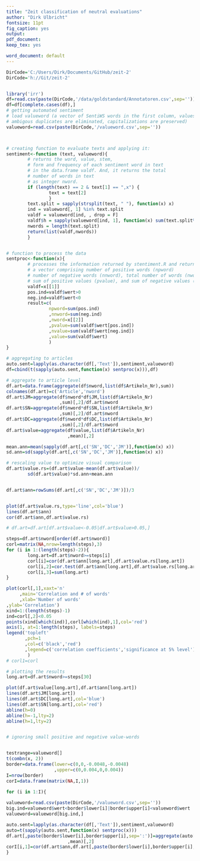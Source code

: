 ```yaml
---
title: "Zeit classification of neutral evaluations"
author: "Dirk Ulbricht"
fontsize: 11pt
fig_caption: yes
output:
pdf_document:
keep_tex: yes

word_document: default
---
```


```r
DirCode='C:/Users/Dirk/Documents/GitHub/zeit-2'
DirCode='h://Git/zeit-2'


library('irr')
df=read.csv(paste(DirCode,'/data/goldstandard/Annotatoren.csv',sep=''))
df=df[complete.cases(df),]
# getting automated sentiment
# load valueword (a vector of SentiWS words in the first column, values in the second, 
# ambigous duplicates are eliminated, capitalizations are preserved)
valueword=read.csv(paste(DirCode,'/valueword.csv',sep=''))



# creating function to evaluate texts and applying it:
sentiment<-function (text, valueword){
        # returns the word, value, stem, 
        # form and frequency of each sentiment word in text
        # in the data.frame valdf. And, it returns the total 
        # number of words in text
        # as integer nword.
        if (length(text) == 2 & text[1] == ",x") {
                text = text[2]
                }
        text.split = sapply(strsplit(text, " "), function(x) x)
        ind = valueword[, 1] %in% text.split
        valdf = valueword[ind, , drop = F]
        valdf$h = sapply(valueword[ind, 1], function(x) sum(text.split%in%x))
        nwords = length(text.split)
        return(list(valdf,nwords))
        }


# function to process the data
sentproc<-function(x){
        # processes the information returned by stentiment.R and returns 
        # a vector comprising number of positive words (npword)
        # number of negative words (nnword), total number of words (nword)
        # sum of positive values (pvalue), and sum of negative values (nvalue)
        valdf=x[[1]]
        pos.ind=valdf$wert>0
        neg.ind=valdf$wert<0
        result=c(
                npword=sum(pos.ind)
                ,nnword=sum(neg.ind)
                ,nword=x[[2]]
                ,pvalue=sum(valdf$wert[pos.ind])
                ,nvalue=sum(valdf$wert[neg.ind])
                ,value=sum(valdf$wert)
                )
}


```


```r
# aggregating to articles
auto.sent=lapply(as.character(df[,'Text']),sentiment,valueword)
df=cbind(t(sapply(auto.sent,function(x) sentproc(x))),df)

# aggregate to article level
df.art=data.frame(aggregate(df$nword,list(df$Artikeln_Nr),sum))
colnames(df.art)=c('Article','nword')
df.art$JM=aggregate(df$nword*df$JM,list(df$Artikeln_Nr)
                    ,sum)[,2]/df.art$nword
df.art$SN=aggregate(df$nword*df$SN,list(df$Artikeln_Nr)
                    ,sum)[,2]/df.art$nword
df.art$DC=aggregate(df$nword*df$DC,list(df$Artikeln_Nr)
                    ,sum)[,2]/df.art$nword
df.art$value=aggregate(df$value,list(df$Artikeln_Nr)
                       ,mean)[,2]

mean.ann=mean(sapply(df.art[,c('SN','DC','JM')],function(x) x))
sd.ann=sd(sapply(df.art[,c('SN','DC','JM')],function(x) x))

# rescaling value to optimize visual comparison
df.art$value.rs=(df.art$value-mean(df.art$value))/
        sd(df.art$value)*sd.ann+mean.ann


df.art$ann=rowSums(df.art[,c('SN','DC','JM')])/3


plot(df.art$value.rs,type='line',col='blue')
lines(df.art$ann)
cor(df.art$ann,df.art$value.rs)

# df.art=df.art[df.art$value<-0.05|df.art$value>0.05,]

steps=df.art$nword[order(df.art$nword)]
corl=matrix(NA,nrow=length(steps),3)
for (i in 1:(length(steps)-2)){
        long.art=df.art$nword>=steps[i]
        corl[i]=cor(df.art$ann[long.art],df.art$value.rs[long.art])
        corl[i,2]=cor.test(df.art$ann[long.art],df.art$value.rs[long.art])$p.value
        corl[i,3]=sum(long.art)
}
```

```r
plot(corl[,1],xaxt='n'
     ,main='Correlation and # of words'
     ,xlab='Number of words'
,ylab='Correlation')
xind=1:(length(steps)-1)
ind=corl[,2]<0.05
points(xind[which(ind)],corl[which(ind),1],col='red')
axis(1, at=1:length(steps), labels=steps)
legend('topleft'
       ,pch=1
       ,col=c('black','red')
       ,legend=c('correlation coefficients','significance at 5% level')
        )
# corl1=corl

```

```r
# plotting the results
long.art=df.art$nword>=steps[30]

plot(df.art$value[long.art],df.art$ann[long.art])
lines(df.art$JM[long.art])
lines(df.art$DC[long.art],col='blue')
lines(df.art$SN[long.art],col='red')
abline(h=0)
abline(h=-1,lty=2)
abline(h=1,lty=2)



```

```r
# ignoring small positive and negative value-words


testrange=valueword[]
t(combn(x, 2))
border=data.frame(lower=c(0,0,-0.0048,-0.0048)
                  ,upper=c(0,0.004,0,0.004))
I=nrow(border)
corI=data.frame(matrix(NA,I,1))

for (i in 1:I){
        
valueword=read.csv(paste(DirCode,'/valueword.csv',sep=''))
big.ind=valueword$wert<border$lower[i]|border$upper[i]<valueword$wert
valueword=valueword[big.ind,]

auto.sent=lapply(as.character(df[,'Text']),sentiment,valueword)
auto=t(sapply(auto.sent,function(x) sentproc(x)))
df.art[,paste(border$lower[i],border$upper[i],sep=':')]=aggregate(auto[,'value'],list(df$Artikeln_Nr)
                       ,mean)[,2]
corI[i,1]=cor(df.art$ann,df.art[,paste(border$lower[i],border$upper[i],sep=':')])
}

```



